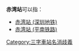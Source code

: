'''赤湾站'''可以指：
* [[赤湾站_(深圳地铁)|赤湾站 (深圳地铁)]]
* [[赤湾站_(平南铁路)|赤湾站 (平南铁路)]]

{{disambig}}

[[Category:三字車站名消歧義|Category:三字車站名消歧義]]